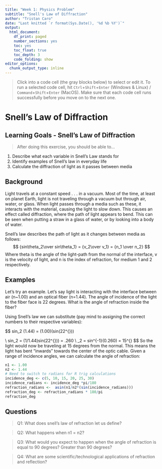 ```yaml
---
title: "Week 1: Physics Problem"
subtitle: "Snell's Law of Diffraction"
author: "Tristan Caro"
date: "Last knitted `r format(Sys.Date(), '%d %b %Y')`"
output:
  html_document: 
    df_print: paged
    number_sections: yes
    toc: yes
    toc_float: true
    toc_depth: 3
    code_folding: show
editor_options:
  chunk_output_type: inline
---
```


> Click into a code cell (the gray blocks below) to select or edit it. To run a selected code cell, hit `Ctrl`+`Shift`+`Enter` (Windows & Linux) / `Command`+`Shift`+`Enter` (MacOS). Make sure that each code cell runs successfully before you move on to the next one.

# Snell's Law of Diffraction
## Learning Goals - Snell's Law of Diffraction
> After doing this exercise, you should be able to...

1. Describe what each variable in Snell's Law stands for
2. Identify examples of Snell's law in everyday life
3. Calculate the diffraction of light as it passes between media

## Background
Light travels at a constant speed . . . in a vacuum. Most of the time, at least on planet Earth, light is not traveling through a vacuum but through air, water, or glass. When light passes through a media such as these, it interacts with the material, causing the light to slow down. This causes an effect called diffraction, where the path of light appears to bend. This can be seen when putting a straw in a glass of water, or by looking into a body of water.

Snell's law describes the path of light as it changes between media as follows:
$$
{sin\theta_2\over sin\theta_1} = {v_2\over v_1} = {n_1 \over n_2}
$$
Where theta is the angle of the light-path from the normal of the interface, v is the velocity of light, and n is the index of refraction, for medium 1 and 2 respectively.

## Examples

Let's try an example. Let's say light is interacting with the interface between air (n~1.00) and an optical fiber (n=1.44). The angle of incidence of the light to the fiber face is 22 degrees. What is the angle of refraction inside the fiber?

Using Snell's law we can substitute (pay mind to assigning the correct numbers to their respective variables):

$$
sin\theta_2 (1.44) = (1.00)(sin(22^{\circ}))

\\
sin\theta_2 = (1/1.44)sin(22^{\circ})) = .260
\\
\theta_2 = sin^{-1}(0.260) = 15^{\circ}
$$
So the light would now be traveling at 15 degrees from the normal. This means the light has bent "inwards" towards the center of the optic cable. Given a range of incidence angles, we can calculate the angle of refraction:

```r
n1 <- 1.00
n2 <- 1.44
# Need to switch to radians for R trig calculations
incidence_deg <- c(5, 10, 15, 20, 25, 30)
incidence_radians <- incidence_deg *pi/180
refraction_radians <-  asin(n1/n2*(sin(incidence_radians)))
refraction_deg <- refraction_radians * 180/pi
refraction_deg
```


## Questions
> Q1: What does snell's law of refraction let us define?

> Q2: What happens when n1 = n2?

> Q3: What would you expect to happen when the angle of refraction is equal to 90 degrees? Greater than 90 degrees?

> Q4: What are some scientific/technological applications of refraction and reflection?


